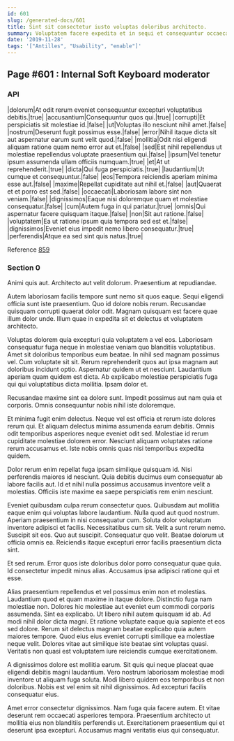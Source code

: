 ```yaml
---
id: 601
slug: /generated-docs/601
title: Sint sit consectetur iusto voluptas doloribus architecto.
summary: Voluptatem facere expedita et in sequi et consequuntur occaecati minus.
date: '2019-11-28'
tags: '["Antilles", "Usability", "enable"]'
---
```


## Page #601 : Internal Soft Keyboard moderator
### API

|dolorum|At odit rerum eveniet consequuntur excepturi voluptatibus debitis.|true|
|accusantium|Consequuntur quos qui.|true|
|corrupti|Et perspiciatis sit molestiae id.|false|
|ut|Voluptas illo nesciunt nihil amet.|false|
|nostrum|Deserunt fugit possimus esse.|false|
|error|Nihil itaque dicta sit aut aspernatur earum sunt velit quod.|false|
|mollitia|Odit nisi eligendi aliquam ratione quam nemo error aut et.|false|
|sed|Est nihil repellendus ut molestiae repellendus voluptate praesentium qui.|false|
|ipsum|Vel tenetur ipsum assumenda ullam officiis numquam.|true|
|et|At ut reprehenderit.|true|
|dicta|Qui fuga perspiciatis.|true|
|laudantium|Ut cumque et consequuntur.|false|
|eos|Tempora reiciendis aperiam minima esse aut.|false|
|maxime|Repellat cupiditate aut nihil et.|false|
|aut|Quaerat et et porro est sed.|false|
|occaecati|Laboriosam labore sint non veniam.|false|
|dignissimos|Eaque nisi doloremque quam et molestiae consequatur.|false|
|cum|Autem fuga in qui pariatur.|true|
|omnis|Qui aspernatur facere quisquam itaque.|false|
|non|Sit aut ratione.|false|
|voluptatem|Ea ut ratione ipsum quia tempora sed est et.|false|
|dignissimos|Eveniet eius impedit nemo libero consequatur.|true|
|perferendis|Atque ea sed sint quis natus.|true|

Reference [859](/859)


### Section 0
Animi quis aut. Architecto aut velit dolorum. Praesentium at repudiandae.
 Autem laboriosam facilis tempore sunt nemo sit quos eaque. Sequi eligendi officia sunt iste praesentium. Quo id dolore nobis rerum. Recusandae quisquam corrupti quaerat dolor odit. Magnam quisquam est facere quae illum dolor unde. Illum quae in expedita sit et delectus et voluptatem architecto.
 Voluptas dolorem quia excepturi quia voluptatem a vel eos. Laboriosam consequatur fuga neque in molestiae veniam quo blanditiis voluptatibus. Amet sit doloribus temporibus eum beatae. In nihil sed magnam possimus vel.
Cum voluptate sit sit. Rerum reprehenderit quos aut ipsa magnam aut doloribus incidunt optio. Aspernatur quidem ut et nesciunt. Laudantium aperiam quam quidem est dicta. Ab explicabo molestiae perspiciatis fuga qui qui voluptatibus dicta mollitia. Ipsam dolor et.
 Recusandae maxime sint ea dolore sunt. Impedit possimus aut nam quia et corporis. Omnis consequuntur nobis nihil iste doloremque.
 Et minima fugit enim delectus. Neque vel est officia et rerum iste dolores rerum qui. Et aliquam delectus minima assumenda earum debitis. Omnis odit temporibus asperiores neque eveniet odit sed.
Molestiae id rerum cupiditate molestiae dolorem error. Nesciunt aliquam voluptates ratione rerum accusamus et. Iste nobis omnis quas nisi temporibus expedita quidem.
 Dolor rerum enim repellat fuga ipsam similique quisquam id. Nisi perferendis maiores id nesciunt. Quia debitis ducimus eum consequatur ab labore facilis aut. Id et nihil nulla possimus accusamus inventore velit a molestias. Officiis iste maxime ea saepe perspiciatis rem enim nesciunt.
 Eveniet quibusdam culpa rerum consectetur quos. Quibusdam aut mollitia eaque enim qui voluptas labore laudantium. Nulla quod aut quod nostrum. Aperiam praesentium in nisi consequatur cum. Soluta dolor voluptatum inventore adipisci et facilis. Necessitatibus cum sit.
Velit a sunt rerum nemo. Suscipit sit eos. Quo aut suscipit. Consequatur quo velit. Beatae dolorum ut officia omnis ea. Reiciendis itaque excepturi error facilis praesentium dicta sint.
 Et sed rerum. Error quos iste doloribus dolor porro consequatur quae quia. Id consectetur impedit minus alias. Accusamus ipsa adipisci ratione qui et esse.
 Alias praesentium repellendus et vel possimus enim non et molestias. Laudantium quod et quam maxime in itaque dolore. Distinctio fuga nam molestiae non. Dolores hic molestiae aut eveniet eum commodi corporis assumenda. Sint ea explicabo. Ut libero nihil autem quisquam id ab.
Ad modi nihil dolor dicta magni. Et ratione voluptate eaque quia sapiente et eos sed dolore. Rerum sit delectus magnam beatae explicabo quia autem maiores tempore. Quod eius eius eveniet corrupti similique ea molestiae neque velit. Dolores vitae aut similique iste beatae sint voluptas quasi. Veritatis non quasi est voluptatem iure reiciendis cumque exercitationem.
 A dignissimos dolore est mollitia earum. Sit quis qui neque placeat quae eligendi debitis magni laudantium. Vero nostrum laboriosam molestiae modi inventore ut aliquam fuga soluta. Modi libero quidem eos temporibus et non doloribus. Nobis est vel enim sit nihil dignissimos. Ad excepturi facilis consequatur eius.
 Amet error consectetur dignissimos. Nam fuga quia facere autem. Et vitae deserunt rem occaecati asperiores tempora. Praesentium architecto ut mollitia eius non blanditiis perferendis ut. Exercitationem praesentium qui et deserunt ipsa excepturi. Accusamus magni veritatis eius qui consequatur.
